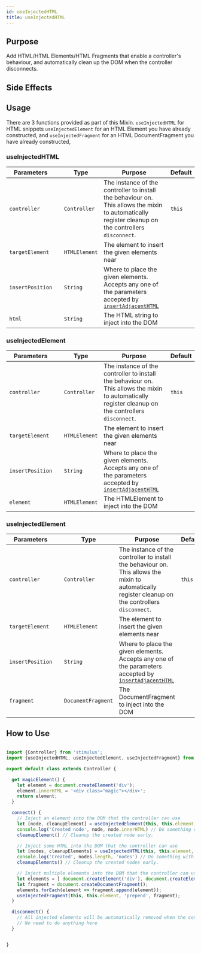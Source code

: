 ```yaml
---
id: useInjectedHTML
title: useInjectedHTML
---
```




## Purpose

Add HTML/HTML Elements/HTML Fragments that enable a controller's behaviour, and automatically clean up the
DOM when the controller disconnects.

## Side Effects
<NoSideEffects/>

## Usage

There are 3 functions provided as part of this Mixin.
`useInjectedHTML` for HTML snippets
`useInjectedElement` for an HTML Element you have already constructed,
and
`useInjectedFragment` for an HTML DocumentFragment you have already constructed,

### useInjectedHTML
| Parameters | | Type | Purpose | Default |
| --- | --- | --- | --- |--- |
| `controller` | | `Controller` | The instance of the controller to install the behaviour on. This allows the mixin to automatically register cleanup on the controllers `disconnect`. | `this` |
| `targetElement` | | `HTMLElement` | The element to insert the given elements near | |
| `insertPosition` | | `String` | Where to place the given elements. Accepts any one of the parameters accepted by [`insertAdjacentHTML`](https://developer.mozilla.org/en-US/docs/Web/API/Element/insertAdjacentHTML) | |
| `html`| | `String` | The HTML string to inject into the DOM |  |

### useInjectedElement
| Parameters | | Type | Purpose | Default |
| --- | --- | --- | --- |--- |
| `controller` | | `Controller` | The instance of the controller to install the behaviour on. This allows the mixin to automatically register cleanup on the controllers `disconnect`. | `this` |
| `targetElement` | | `HTMLElement` | The element to insert the given elements near | |
| `insertPosition` | | `String` | Where to place the given elements. Accepts any one of the parameters accepted by [`insertAdjacentHTML`](https://developer.mozilla.org/en-US/docs/Web/API/Element/insertAdjacentHTML) | |
| `element`| | `HTMLElement` | The HTMLElement to inject into the DOM |  |

### useInjectedElement
| Parameters | | Type | Purpose | Default |
| --- | --- | --- | --- |--- |
| `controller` | | `Controller` | The instance of the controller to install the behaviour on. This allows the mixin to automatically register cleanup on the controllers `disconnect`. | `this` |
| `targetElement` | | `HTMLElement` | The element to insert the given elements near | |
| `insertPosition` | | `String` | Where to place the given elements. Accepts any one of the parameters accepted by [`insertAdjacentHTML`](https://developer.mozilla.org/en-US/docs/Web/API/Element/insertAdjacentHTML) | |
| `fragment`| | `DocumentFragment` | The DocumentFragment to inject into the DOM |  |

## How to Use

```js

import {Controller} from 'stimulus';
import {useInjectedHTML, useInjectedElement, useInjectedFragment} from 'stimulus-library';

export default class extends Controller {

  get magicElement() {
    let element = document.createElement('div');
    element.innerHTML = '<div class="magic"></div>';
    return element;
  }

  connect() {
    // Inject an element into the DOM that the controller can use
    let [node, cleanupElement] = useInjectedElement(this, this.element, 'prepend', this.magicElement)
    console.log('Created node', node, node.innerHTML) // Do something with the created node
    cleanupElement() // Cleanup the created node early.

    // Inject some HTML into the DOM that the controller can use
    let [nodes, cleanupElements] = useInjectedHTML(this, this.element, 'prepend', `<p>Hello World</p>`);
    console.log('Created', nodes.length, 'nodes') // Do something with the created nodes
    cleanupElements() // Cleanup the created nodes early.

    // Inject multiple elements into the DOM that the controller can use, using a DocumentFragment.
    let elements = [ document.createElement('div'), document.createElement('p'), document.createElement('span') ];
    let fragment = document.createDocumentFragment();
    elements.forEach(element => fragment.append(element));
    useInjectedFragment(this, this.element, 'prepend', fragment);
  }

  disconnect() {
    // All injected elements will be automatically removed when the controller is disconnected
    // No need to do anything here
  }


}

```